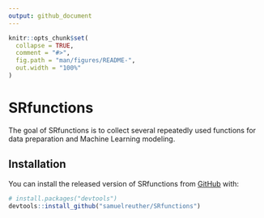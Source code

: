```yaml
---
output: github_document
---
```


<!-- README.md is generated from README.Rmd. Please edit that file -->

```r
knitr::opts_chunk$set(
  collapse = TRUE,
  comment = "#>",
  fig.path = "man/figures/README-",
  out.width = "100%"
)
```

# SRfunctions

<!-- badges: start -->
<!-- badges: end -->

The goal of SRfunctions is to collect several repeatedly used functions for data preparation and Machine Learning modeling.

## Installation

You can install the released version of SRfunctions from [GitHub](https://github.com/) with:

``` r
# install.packages("devtools")
devtools::install_github("samuelreuther/SRfunctions")
```
